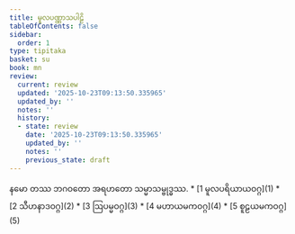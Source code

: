 ```yaml
---
title: မူလပဏ္ဏာသပါဠိ
tableOfContents: false
sidebar:
  order: 1
type: tipitaka
basket: su
book: mn
review:
  current: review
  updated: '2025-10-23T09:13:50.335965'
  updated_by: ''
  notes: ''
  history:
  - state: review
    date: '2025-10-23T09:13:50.335965'
    updated_by: ''
    notes: ''
    previous_state: draft
---
```


<ReviewStatus review={frontmatter.review} showDetails={true} />

<HypothesisAnnotation frontmatter={frontmatter} />

<Paragraph number="1" type="center" book="mn">
နမော တဿ ဘဂဝတော အရဟတော သမ္မာသမ္ဗုဒ္ဓဿ.

</Paragraph>

<TableOfContents book="mn">
* [1 မူလပရိယာယဝဂ္ဂ](1)
* [2 သီဟနာဒဝဂ္ဂ](2)
* [3 ဩပမ္မဝဂ္ဂ](3)
* [4 မဟာယမကဝဂ္ဂ](4)
* [5 စူဠယမကဝဂ္ဂ](5)
</TableOfContents>